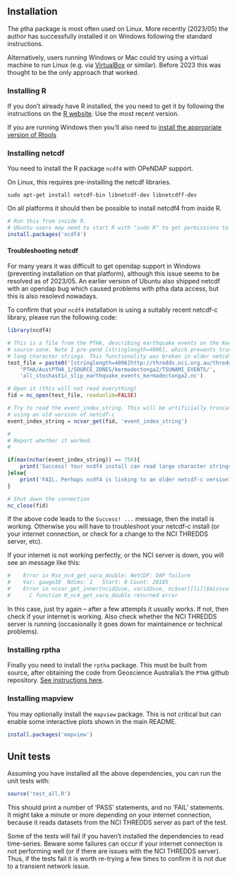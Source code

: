 ## **Installation**

The ptha package is most often used on Linux. More recently (2023/05) the
author has successfully installed it on Windows following the standard instructions.

Alternatively, users running Windows or Mac could try using a virtual machine
to run Linux (e.g. via [VirtualBox](https://www.virtualbox.org) or similar).
Before 2023 this was thought to be the only approach that worked.

### **Installing R**
If you don't already have R installed, the you need to get it by following the
instructions on the [R website](https://www.r-project.org/). Use the most recent
version. 

If you are running Windows then you'll also need to 
[install the appropriate version of Rtools](https://cran.r-project.org/bin/windows/Rtools/)

### **Installing netcdf**

You need to install the R package `ncdf4` with OPeNDAP support.

On Linux, this requires pre-installing the netcdf libraries. 
```
sudo apt-get install netcdf-bin libnetcdf-dev libnetcdff-dev
```

On all platforms it should then be possible to install netcdf4 from inside R.
```r
# Run this from inside R.
# Ubuntu users may need to start R with "sudo R" to get permissions to install
install.packages('ncdf4')
```

#### **Troubleshooting netcdf**

For many years it was difficult to get opendap support in Windows (preventing
installation on that platform), although this issue seems to be resolved as of
2023/05. An earlier version of Ubuntu also shipped netcdf with an opendap bug which
caused problems with ptha data access, but this is also resolevd nowadays. 

To confirm that your `ncdf4` installation is using a suitably recent netcdf-c
library, please run the following code:

```r
library(ncdf4)

# This is a file from the PTHA, describing earthquake events on the Kermadec-Tonga
# source-zone. Note I pre-pend [stringlength=4096], which prevents truncation of
# long character strings. This functionality was broken in older netcdf-c versions
test_file = paste0('[stringlength=4096]http://thredds.nci.org.au/thredds/dodsC/fj6/',
    'PTHA/AustPTHA_1/SOURCE_ZONES/kermadectonga2/TSUNAMI_EVENTS/',
    'all_stochastic_slip_earthquake_events_kermadectonga2.nc')

# Open it (this will not read everything)
fid = nc_open(test_file, readunlim=FALSE)

# Try to read the event_index_string. This will be artificially truncated if 
# using an old version of netcdf-c
event_index_string = ncvar_get(fid, 'event_index_string')

#
# Report whether it worked.
#

if(max(nchar(event_index_string)) == 756){
    print('Success! Your ncdf4 install can read large character strings remotely')
}else{
    print('FAIL. Perhaps ncdf4 is linking to an older netcdf-c version?')
}

# Shut down the connection 
nc_close(fid)
```
If the above code leads to the `Success! ...` message, then the install is
working. Otherwise you will have to troubleshoot your netcdf-c install (or
your internet connection, or check for a change to the NCI THREDDS server,
etc).

If your internet is not working perfectly, or the NCI server is down, you will see an
message like this:

```r
#    Error in Rsx_nc4_get_vara_double: NetCDF: DAP failure
#    Var: gaugeID  Ndims: 1   Start: 0 Count: 20185
#    Error in ncvar_get_inner(ncid2use, varid2use, nc$var[[li]]$missval, addOffset,  :  
#      C function R_nc4_get_vara_double returned error
```
In this case, just try again -- after a few attempts it usually works. If not,
then check if your internet is working. Also check whether the NCI THREDDS
server is running (occasionally it goes down for maintainence or technical
problems).


### **Installing rptha**

Finally you need to install the `rptha` package. This must be built from
source, after obtaining the code from Geoscience Australia's the `PTHA` github
repository. [See instructions here](https://github.com/GeoscienceAustralia/ptha/blob/master/R/README.md).

### **Installing mapview**
You may optionally install the `mapview` package. This is not critical but can enable some interactive plots shown in the main README.
```r
install.packages('mapview')
```

## **Unit tests**
Assuming you have installed all the above dependencies, you can run the unit
tests with:
```r
source('test_all.R')
```
This should print a number of 'PASS' statements, and no 'FAIL' statements. It might 
take a minute or more depending on your internet connection, because it reads datasets
from the NCI THREDDS server as part of the test.

Some of the tests will fail if you haven't installed the dependencies to read
time-series. Beware some failures can occur if your internet connection is not
performing well (or if there are issues with the NCI THREDDS server). Thus, if
the tests fail it is worth re-trying a few times to confirm it is not due to a
transient network issue.


